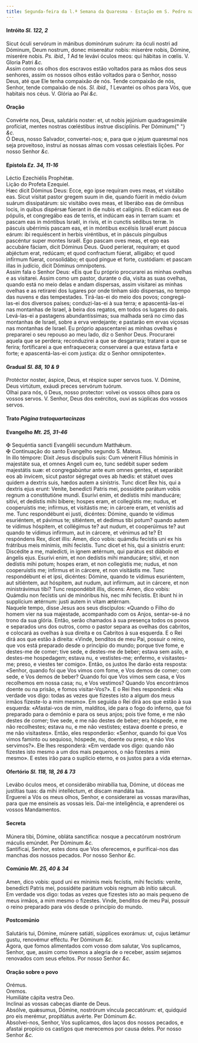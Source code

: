 ```yaml
---
title: Segunda-feira da l.ª Semana da Quaresma - Estação em S. Pedro nas Cadeias
---
```


<h4 class="text-center">
  Intróito <em>Sl. 122, 2</em>
</h4>
<div class="container-fluid">
  <div class="row">
    <div class="col-6 dropcaps text-justify">
      Sicut óculi servórum in mánibus dominórum suórum: ita óculi nostri ad
      Dóminum, Deum nostrum, donec misereátur nobis: miserére nobis, Dómine,
      miserére nobis. <em>Ps. ibid., 1</em> Ad te levávi óculos meos: qui
      hábitas in cœlis. V. Gloria Patri <em>&c.</em>
    </div>
    <div class="col-6 dropcaps text-justify">
      Assim como os olhos dos escravos estão voltados para as mãos dos seus
      senhores, assim os nossos olhos estão voltados para o Senhor, nosso Deus,
      até que Ele tenha compaixão de nós. Tende compaixão de nós, Senhor, tende
      compaixão de nós. <em>Sl. ibid., 1</em> Levantei os olhos para Vós, que
      habitais nos céus. V. Glória ao Pai <em>&c.</em>
    </div>
  </div>
</div>

<h4 class="text-center">Oração</h4>
<div class="container-fluid">
  <div class="row">
    <div class="col-6 dropcaps text-justify">
      Convérte nos, Deus, salutáris noster: et, ut nobis jejúnium quadragesimále
      profíciat, mentes nostras cœléstibus ínstrue disciplínis. Per Dóminum{" "}
      <em>&c.</em>
    </div>
    <div class="col-6 dropcaps text-justify">
      Ó Deus, nosso Salvador, convertei-nos; e, para que o jejum quaresmal nos
      seja proveitoso, instruí as nossas almas com vossas celestiais lições. Por
      nosso Senhor <em>&c.</em>
    </div>
  </div>
</div>

<h4 class="text-center">
  Epístola <em>Ez. 34, 11-16</em>
</h4>
<div class="container-fluid">
  <div class="row">
    <div class="col-6 text-justify">Léctio Ezechiélis Prophétæ.</div>
    <div class="col-6 text-justify">Lição do Profeta Ezequiel.</div>
    <div class="col-6 dropcaps text-justify">
      Hæc dicit Dóminus Deus: Ecce, ego ipse requíram oves meas, et visitábo
      eas. Sicut vísitat pastor gregem suum in die, quando fúerit in médio óvium
      suárum dissipatárum: sic visitábo oves meas, et liberábo eas de ómnibus
      locis, in quibus dispérsæ fúerant in die nubis et calíginis. Et edúcam eas
      de pópulis, et congregábo eas de terris, et indúcam eas in terram suam: et
      pascam eas in móntibus Israël, in rivis, et in cunctis sédibus terræ. In
      páscuis ubérrimis pascam eas, et in móntibus excélsis Israël erunt páscua
      eárum: ibi requiéscent in herbis viréntibus, et in páscuis pínguibus
      pascéntur super montes Israël. Ego pascam oves meas, et ego eas accubáre
      fáciam, dicit Dóminus Deus. Quod períerat, requíram; et quod abjéctum
      erat, redúcam; et quod confractum fúerat, alligábo; et quod infírmum
      fúerat, consolidábo; et quod pingue et forte, custódiam: et pascam illas
      in judício, dicit Dóminus omnípotens.
    </div>
    <div class="col-6 dropcaps text-justify">
      Assim fala o Senhor Deus: «Eis que Eu próprio procurarei as minhas ovelhas
      e as visitarei. Assim como um pastor, durante o dia, visita as suas
      ovelhas, quando está no meio delas e andam dispersas, assim visitarei as
      minhas ovelhas e as retirarei dos lugares por onde tinham sido dispersas,
      no tempo das nuvens e das tempestades. Tirá-las-ei do meio dos povos;
      congregá-las-ei dos diversos países; conduzi-las-ei à sua terra; e
      apascentá-las-ei nas montanhas de Israel, à beira dos regatos, em todos os
      lugares do país. Levá-las-ei a pastagens abundantíssimas; sua malhada será
      no cimo das montanhas de Israel, sobre a erva verdejante; e pastarão em
      ervas viçosas nas montanhas de Israel. Eu próprio apascentarei as minhas
      ovelhas e prepararei o seu repouso ao meu lado, diz o Senhor Deus.
      Procurarei aquela que se perdera; reconduzirei a que se desgarrara;
      tratarei a que se ferira; fortificarei a que enfraquecera; conservarei a
      que estava farta e forte; e apascentá-las-ei com justiça: diz o Senhor
      omnipotente».
    </div>
  </div>
</div>

<h4 class="text-center">
  Gradual <em>Sl. 88, 10 & 9</em>
</h4>
<div class="container-fluid">
  <div class="row">
    <div class="col-6 dropcaps text-justify">
      Protéctor noster, áspice, Deus, et réspice super servos tuos. V. Dómine,
      Deus virtútum, exáudi preces servórum tuórum.
    </div>
    <div class="col-6 dropcaps text-justify">
      Olhai para nós, ó Deus, nosso protector: volvei os vossos olhos para os
      vossos servos. V. Senhor, Deus dos exércitos, ouvi as súplicas dos vossos
      servos.
    </div>
  </div>
</div>

<h4 class="text-center">
  Trato <em>Página tratoquartacinzas</em>
</h4>

<h4 class="text-center">
  Evangelho <em>Mt. 25, 31-46</em>
</h4>
<div class="container-fluid">
  <div class="row">
    <div class="col-6 text-justify">
      <span class="text-danger">&#10016;</span> Sequéntia sancti Evangélii
      secundum Matthǽum.
    </div>
    <div class="col-6 text-justify">
      <span class="text-danger">&#10016;</span> Continuação do santo Evangelho
      segundo S. Mateus.
    </div>
    <div class="col-6 dropcaps text-justify">
      In illo témpore: Dixit Jesus discípulis suis: Cum vénerit Fílius hóminis
      in majestáte sua, et omnes Angeli cum eo, tunc sedébit super sedem
      majestátis suæ: et congregabúntur ante eum omnes gentes, et separábit eos
      ab ínvicem, sicut pastor ségregat oves ab hædis: et státuet oves quidem a
      dextris suis, hædos autem a sinístris. Tunc dicet Rex his, qui a dextris
      ejus erunt: Veníte, benedícti Patris mei, possidéte parátum vobis regnum a
      constitutióne mundi. Esurívi enim, et dedístis mihi manducáre; sitívi, et
      dedístis mihi bíbere; hospes eram, et collegístis me; nudus, et
      cooperuístis me; infírmus, et visitástis me; in cárcere eram, et venístis
      ad me. Tunc respondébunt ei justi, dicéntes: Dómine, quando te vídimus
      esuriéntem, et pávimus te; sitiéntem, et dedimus tibi potum? quando autem
      te vídimus hóspitem, et collégimus te? aut nudum, et cooperúimus te? aut
      quando te vídimus infírmum, aut in cárcere, et vénimus ad te? Et
      respóndens Rex, dicet illis: Amen, dico vobis: quámdiu fecístis uni ex his
      frátribus meis mínimis, mihi fecístis. Tunc dicet et his, qui a sinístris
      erunt: Discédite a me, maledícti, in ignem ætérnum, qui parátus est
      diábolo et ángelis ejus. Esurívi enim, et non dedístis mihi manducáre;
      sitívi, et non dedístis mihi potum; hospes eram, et non collegístis me;
      nudus, et non cooperuístis me; infírmus et in cárcere, et non visitástis
      me. Tunc respondébunt ei et ipsi, dicéntes: Dómine, quando te vídimus
      esuriéntem, aut sitiéntem, aut hóspitem, aut nudum, aut infírmum, aut in
      cárcere, et non ministrávimus tibi? Tunc respondébit illis, dicens: Amen,
      dico vobis: Quámdiu non fecístis uni de minóribus his, nec mihi fecístis.
      Et ibunt hi in supplícium ætérnum: justi autem in vitam ætérnam.
    </div>
    <div class="col-6 dropcaps text-justify">
      Naquele tempo, disse Jesus aos seus discípulos: «Quando o Filho do homem
      vier na sua majestade, acompanhado com os Anjos, sentar-se-á no trono da
      sua glória. Então, serão chamados à sua presença todos os povos e
      separados uns dos outros, como o pastor separa as ovelhas dos cabritos, e
      colocará as ovelhas à sua direita e os Cabritos à sua esquerda. E o Rei
      dirá aos que estão à direita: «Vinde, benditos de meu Pai, possuir o
      reino, que vos está preparado desde o princípio do mundo; porque tive
      fome, e destes-me de comer; tive sede, e destes-me de beber; estava sem
      asilo, e destes-me hospedagem; estava nu, e vestistes-me; enfermo, e
      visitastes-me; preso, e viestes ter comigo». Então, os justos lhe darão
      esta resposta: «Senhor, quando foi que Vos vimos com fome, e Vos demos de
      comer; com sede, e Vos demos de beber? Quando foi que Vos vimos sem casa,
      e Vos recolhemos em nossa casa; nu, e Vos vestimos? Quando Vos encontrámos
      doente ou na prisão, e fomos visitar-Vos?». E o Rei lhes responderá: «Na
      verdade vos digo: todas as vezes que fizestes isto a algum dos meus irmãos
      fizeste-lo a mim mesmo». Em seguida o Rei dirá aos que estão à sua
      esquerda: «Afastai-vos de mim, malditos, ide para o fogo do inferno, que
      foi preparado para o demónio e para os seus anjos; pois tive fome, e me
      não destes de comer; tive sede, e me não destes de beber; era hóspede, e
      me não recolhestes; estava nu, e me não vestistes; estava doente e preso,
      e me não visitastes». Então, eles responderão: «Senhor, quando foi que Vos
      vimos faminto ou sequioso, hóspede, nu, doente ou preso, e não Vos
      servimos?». Ele lhes responderá: «Em verdade vos digo: quando não fizestes
      isto mesmo a um dos mais pequenos, o não fizestes a mim mesmo». E estes
      irão para o suplício eterno, e os justos para a vida eterna».
    </div>
  </div>
</div>

<h4 class="text-center">
  Ofertório <em>Sl. 118, 18, 26 & 73</em>
</h4>
<div class="container-fluid">
  <div class="row">
    <div class="col-6 dropcaps text-justify">
      Levábo óculos meos, et considerábo mirabília tua, Dómine, ut dóceas me
      justítias tuas: da mihi intelléctum, et discam mandáta tua.
    </div>
    <div class="col-6 dropcaps text-justify">
      Erguerei a Vós os meus olhos, Senhor, e considerarei as vossas maravilhas,
      para que me ensineis as vossas leis. Dai-me inteligência, e aprenderei os
      vossos Mandamentos.
    </div>
  </div>
</div>

<h4 class="text-center">Secreta</h4>
<div class="container-fluid">
  <div class="row">
    <div class="col-6 dropcaps text-justify">
      Múnera tibi, Dómine, obláta sanctífica: nosque a peccatórum nostrórum
      máculis emúndet. Per Dóminum <em>&c.</em>
    </div>
    <div class="col-6 dropcaps text-justify">
      Santificai, Senhor, estes dons que Vos oferecemos, e purificai-nos das
      manchas dos nossos pecados. Por nosso Senhor <em>&c.</em>
    </div>
  </div>
</div>

<h4 class="text-center">
  Comúnio <em>Mt. 25, 40 & 34</em>
</h4>
<div class="container-fluid">
  <div class="row">
    <div class="col-6 dropcaps text-justify">
      Amen, dico vobis: quod uni ex mínimis meis fecístis, mihi fecístis:
      veníte, benedícti Patris mei, possidéte parátum vobis regnum ab inítio
      sǽculi.
    </div>
    <div class="col-6 dropcaps text-justify">
      Em verdade vos digo: todas as vezes que fizestes isto ao mais pequeno de
      meus irmãos, a mim mesmo o fizestes. Vinde, benditos de meu Pai, possuir o
      reino preparado para vós desde o princípio do mundo.
    </div>
  </div>
</div>

<h4 class="text-center">Postcomúnio</h4>
<div class="container-fluid">
  <div class="row">
    <div class="col-6 dropcaps text-justify">
      Salutáris tui, Dómine, múnere satiáti, súpplices exorámus: ut, cujus
      lætámur gustu, renovémur efféctu. Per Dóminum <em>&c.</em>
    </div>
    <div class="col-6 dropcaps text-justify">
      Agora, que fomos alimentados com vosso dom salutar, Vos suplicamos,
      Senhor, que, assim como tivemos a alegria de o receber, assim sejamos
      renovados com seus efeitos. Por nosso Senhor <em>&c.</em>
    </div>
  </div>
</div>

<h4 class="text-center">Oração sobre o povo</h4>
<div class="container-fluid">
  <div class="row">
    <div class="col-6 text-danger text-center"> Orémus.</div>
    <div class="col-6 text-danger text-center"> Oremos.</div>
    <div class="col-6 text-justify">Humiliáte cápita vestra Deo.</div>
    <div class="col-6 text-justify">
      Inclinai as vossas cabeças diante de Deus.
    </div>
    <div class="col-6 text-justify">
      Absólve, quǽsumus, Dómine, nostrórum víncula peccatórum: et, quidquid pro
      eis merémur, propitiátus avérte. Per Dóminum <em>&c.</em>
    </div>
    <div class="col-6 text-justify">
      Absolvei-nos, Senhor, Vos suplicamos, dos laços dos nossos pecados, e
      afastai propício os castigos que merecemos por causa deles. Por nosso
      Senhor <em>&c.</em>
    </div>
  </div>
</div>
